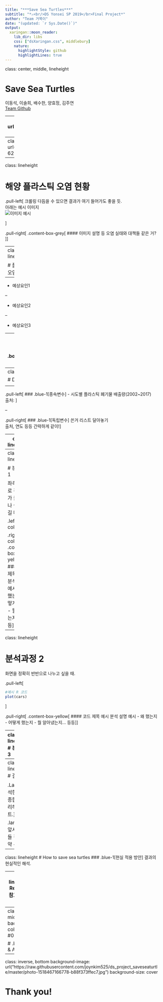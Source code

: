 ---
title: "***Save Sea Turtles***"
subtitle: "*⚔<br/>DS Yonsei SP 2019</br>Final Project*"
author: "Team 거북이"
date: "(updated: `r Sys.Date()`)"
output:
  xaringan::moon_reader:
    lib_dir: libs
    css: ["dsXaringan.css", middlebury]
    nature:
      highlightStyle: github
      highlightLines: true
---
class: center, middle, lineheight

# Save Sea Turtles

이동석, 이솔희, 배수한, 양효정, 김주연   
[Team Github](https://github.com/joynkim525/ds_project_saveseaturtle)

---
class: inverse, center, top
background-image: url("https://raw.githubusercontent.com/joynkim525/ds_project_saveseaturtle/master/Medium_WW24369.jpg")
background-size: cover

<!---
이미지 추가할때 raw path 따야함(안 그러면 오류남) - github url blob 부분 raw로 바꿔 나오는 url 첨부
--->

# Why we have to save </br> sea turtles?

.footnote[
.white[
.bolder[
Image credit: © naturepl.com / Jordi Chias / WWF
]]]

<!---
여기서 거북이가 플라스틱 때문에 죽어가고 있다 설명
--->

---
class: inverse, center, top
background-image: url("https://raw.githubusercontent.com/joynkim525/ds_project_saveseaturtle/master/photo-1526951521990-620dc14c214b.jpg")

---
class: lineheight

# 해양 플라스틱 오염 현황

.pull-left[
크롤링 다듬을 수 있으면 결과가 여기 들어가도 좋을 듯.   
아래는 예시 이미지
</br>
![이미지 예시](https://www.sisapress.com/news/photo/201904/184380_89617_5743.jpg)

]

.pull-right[
.content-box-grey[
#### 이미지 설명 등
오염 실태와 대책들 같은 거?   
]]

<!---
어차피 서론이라 크게 중요한 부분은 아닐 듯.
--->

---
class: lineheight

# 플라스틱 오염 대책

--

- 예상요인1

--

- 예상요인2

--

- 예상요인3

--
</br></br></br>
.bold[.center[.Large[.blue-1["최종 목표"]]]]


<!--- 여기까지 서론 --->

---
class: lineheight
<!--- 여기서부터 본론
r 코드와 결과물 첨부. --->

# Data

<!--- 모델링을 위해 사용한 데이터들 설명
어디서 받아왔는지... 뭐 이런것도 --->

--

.pull-left[
### .blue-1[종속변수]
- 시도별 플라스틱 폐기물 배출량(2002~2017)   
출처: 
]

--

.pull-right[
### .blue-1[독립변수]
쓴거 리스트 달아놓기   
출처, 연도 등등 간략하게 같이!
]


---
class: lineheight

# EDA

전처리과정 이미지(보여줄 코드가 있으면 함께)로 추가.

---
class: lineheight

# 분석과정 1

좌측에 세로로 긴 차트가 들어가거나 설명할게 길 때.
<!--- 처리 어떻게 했는지 r코드 첨부하기
한거 있으면 슬라이드 첨부해서 다 설명 --->

.left-column[
```{r}
#예시 R 코드
plot(cars)
```
]

.right-column[
.content-box-yellow[ #### 코드 제목 예시
분석 설명 예시
- 왜 했는지
- 어떻게 했는지
- 뭘 알아냈는지... 등등
]
]

---
class: lineheight

# 분석과정 2
화면을 정확히 반반으로 나누고 싶을 때.

<!--- 처리 어떻게 했는지 r코드 첨부하기
한거 있으면 슬라이드 첨부해서 다 설명 --->

.pull-left[
```{r}
#예시 R 코드
plot(cars) 
```
]

.pull-right[
.content-box-yellow[ #### 코드 제목 예시
분석 설명 예시
- 왜 했는지
- 어떻게 했는지
- 뭘 알아냈는지... 등등
]
]


---
class: lineheight
# 분석과정 3

가로로 긴 차트가 들어갈 때. 크기는 chunk 에서 옵션을 사용해서 변경하던가 할 것.
```{r, fig.height=3}
#예시 R 코드, 특정 라인 강조 추가
x <- 1
plot(cars) #<<
```

.content-box-grey[
.red[코드 설명]
]

---
class: lineheight
# 결론

.Large[분석한 결과 종합해서 정리하는 파트.]

.large[
+ 앞서 한 것들 결과 요약
+ 요약
]

---
class: lineheight
# How to save sea turtles
### .blue-1[현실 적용 방안]
결과의 현실적인 해석.

---
class: lineheight
# References
참고문헌 필요시 작성

---
class: center, middle
background-color: #0D395F

# .blue-2[Q & A]

---
class: inverse, bottom
background-image: url("https://raw.githubusercontent.com/joynkim525/ds_project_saveseaturtle/master/photo-1518467166778-b88f373ffec7.jpg")
background-size: cover

# Thank you!
<br>